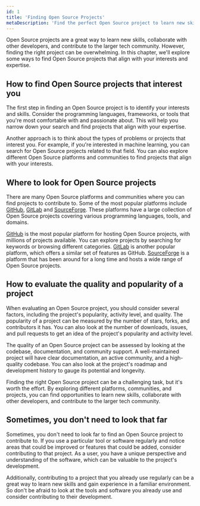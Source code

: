 ```yaml
---
id: 1
title: 'Finding Open Source Projects'
metaDescription: 'Find the perfect Open Source project to learn new skills and collaborate with developers. Explore ways to find projects aligned with your interests. Start today!'
---
```

<p class="lead">Open Source projects are a great way to learn new skills, collaborate with other developers, and contribute to the larger tech community. However, finding the right project can be overwhelming. In this chapter, we'll explore some ways to find Open Source projects that align with your interests and expertise.</p>

## How to find Open Source projects that interest you

The first step in finding an Open Source project is to identify your interests and skills. Consider the programming languages, frameworks, or tools that you're most comfortable with and passionate about. This will help you narrow down your search and find projects that align with your expertise.

Another approach is to think about the types of problems or projects that interest you. For example, if you're interested in machine learning, you can search for Open Source projects related to that field. You can also explore different Open Source platforms and communities to find projects that align with your interests.

## Where to look for Open Source projects

There are many Open Source platforms and communities where you can find projects to contribute to. Some of the most popular platforms include <a href="https://github.com/" target="_blank" rel="noopener">GitHub</a>, <a href="https://gitlab.com" target="_blank" rel="noopener">GitLab</a> and <a href="https://sourceforge.net/" target="_blank" rel="noopener">SourceForge</a>. These platforms have a large collection of Open Source projects covering various programming languages, tools, and domains.

<a href="https://github.com/" target="_blank" rel="noopener">GitHub</a> is the most popular platform for hosting Open Source projects, with millions of projects available. You can explore projects by searching for keywords or browsing different categories. <a href="https://gitlab.com" target="_blank" rel="noopener">GitLab</a> is another popular platform, which offers a similar set of features as GitHub. <a href="https://sourceforge.net/" target="_blank" rel="noopener">SourceForge</a> is a platform that has been around for a long time and hosts a wide range of Open Source projects.

## How to evaluate the quality and popularity of a project

When evaluating an Open Source project, you should consider several factors, including the project's popularity, activity level, and quality. The popularity of a project can be measured by the number of stars, forks, and contributors it has. You can also look at the number of downloads, issues, and pull requests to get an idea of the project's popularity and activity level.

The quality of an Open Source project can be assessed by looking at the codebase, documentation, and community support. A well-maintained project will have clear documentation, an active community, and a high-quality codebase. You can also look at the project's roadmap and development history to gauge its potential and longevity.

Finding the right Open Source project can be a challenging task, but it's worth the effort. By exploring different platforms, communities, and projects, you can find opportunities to learn new skills, collaborate with other developers, and contribute to the larger tech community.

## Sometimes, you don't need to look that far

Sometimes, you don't need to look far to find an Open Source project to contribute to. If you use a particular tool or software regularly and notice areas that could be improved or features that could be added, consider contributing to that project. As a user, you have a unique perspective and understanding of the software, which can be valuable to the project's development.

Additionally, contributing to a project that you already use regularly can be a great way to learn new skills and gain experience in a familiar environment. So don't be afraid to look at the tools and software you already use and consider contributing to their development.
